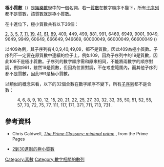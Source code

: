 {{pp-vandalism|expiry=2022-12-21T07:44:37+00:00|small=yes}}
'''極小質數'''（{{lang-en|'''minimal prime'''}}）是[[娛樂數學|娛樂數學]]中的一個名詞，若一[[質數|質數]]在數字順序不變下，所有[[子序列|子序列]]都不是質數，該質數就是極小質數。

在十進位下，極小質數共有以下26個：

[[2|2]], [[3|3]], [[5|5]], [[7|7]], [[11|11]], [[19|19]], [[41|41]], [[61|61]], [[89|89]], 409, 449, 499, 881, 991, 6469, 6949, 9001, 9049, 9649, 9949, 60649, 666649, 946669, 60000049, 66000049, 66600049 ({{OEIS2C|id=A071062}})

以409為例，其子序列有4,0,9,40,49,09，都不是質數，因此409為極小質數。子序列不一定要在原質數中連續的位子上，例如109，因為子序列中的19是質數，因此109不是極小質數。子序列的數字順序需和原來相同，不能將兩數字的順序對調，例如991，雖然19是質數，但因為位置對調，不在考慮範圍內，而其他子序列都不是質數，因此991是極小質數。

以類似的概念來看，以下的32個合數在數字順序不變下，所有[[子序列|子序列]]都不是合數：
:4, 6, 8, 9, 10, 12, 15, 20, 21, 22, 25, 27, 30, 32, 33, 35, 50, 51, 52, 55, 57, 70, 72, 75, 77, 111, 117, 171, 371, 711, 713, 731 {{OEIS|id=A071070}}.

==參考資料==
*Chris Caldwell, [http://primes.utm.edu/glossary/page.php?sort=MinimalPrime ''The Prime Glossary: minimal prime''] {{Wayback|url=http://primes.utm.edu/glossary/page.php?sort=MinimalPrime |date=20210307084235 }}, from the Prime Pages

* [https://cs.uwaterloo.ca/~cbright/reports/mepn.pdf 2到30進制的極小質數] {{Wayback|url=https://cs.uwaterloo.ca/~cbright/reports/mepn.pdf |date=20210316164015 }}


[[Category:素數|Category:素數]]
[[Category:數字相關的數列|Category:數字相關的數列]]
{{numtheory-stub}}